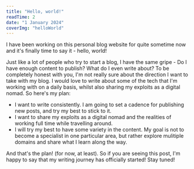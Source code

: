 ```yaml
---
title: "Hello, world!"
readTime: 2
date: "1 January 2024"
coverImg: "helloWorld"
---
```


I have been working on this personal blog website for quite sometime now and it's finally time to say it - hello, world!

Just like a lot of people who try to start a blog, I have the same gripe - Do I have enough content to publish? What do I even write about? To be completely honest with you, I'm not really sure about the direction I want to take with my blog. I would love to write about some of the tech that I'm working with on a daily basis, whilst also sharing my exploits as a digital nomad. So here's my plan:

- I want to write consistently. I am going to set a cadence for publishing new posts, and try my best to stick to it.
- I want to share my exploits as a digital nomad and the realities of working full time while travelling around.
- I will try my best to have some variety in the content. My goal is not to become a specialist in one particular area, but rather explore mulitiple domains and share what I learn along the way.

And that's the plan! (for now, at least). So if you are seeing this post, I'm happy to say that my writing journey has officially started! Stay tuned!
